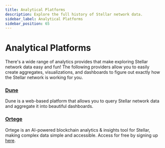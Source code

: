 ```yaml
---
title: Analytical Platforms
description: Explore the full history of Stellar network data.
sidebar_label: Analytical Platforms
sidebar_position: 65
---
```


# Analytical Platforms

There's a wide range of analytics provides that make exploring Stellar network data easy and fun! The following providers allow you to easily create aggregates, visualizations, and dashboards to figure out exactly how the Stellar network is working for you.

### [Dune](https://dune.com/)

Dune is a web-based platform that allows you to query Stellar network data and aggregate it into beautiful dashboards.

### [Ortege](https://www.ortege.ai/)

Ortege is an AI-powered blockchain analytics & insights tool for Stellar, making complex data simple and accessible. Access for free by signing up [here](https://app.ortege.ai/login/).
